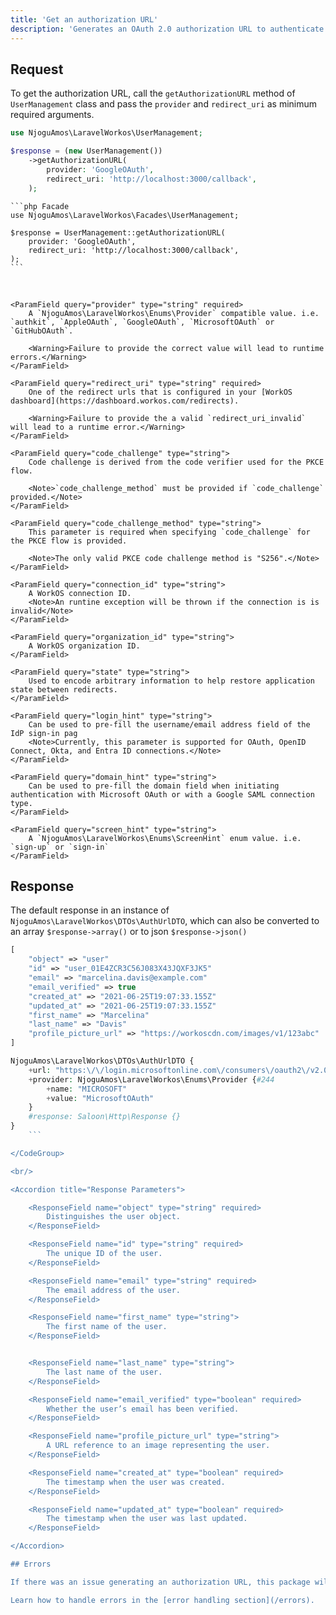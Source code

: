 ```yaml
---
title: 'Get an authorization URL'
description: 'Generates an OAuth 2.0 authorization URL to authenticate a user with AuthKit or SSO.'
---
```


## Request

To get the authorization URL, call the `getAuthorizationURL` method of `UserManagement` class and pass the `provider` and `redirect_uri` as minimum required arguments.

<CodeGroup>

```php New Class
use NjoguAmos\LaravelWorkos\UserManagement;

$response = (new UserManagement())
    ->getAuthorizationURL(
        provider: 'GoogleOAuth',
        redirect_uri: 'http://localhost:3000/callback',
    );
```

    ```php Facade
    use NjoguAmos\LaravelWorkos\Facades\UserManagement;

    $response = UserManagement::getAuthorizationURL(
        provider: 'GoogleOAuth',
        redirect_uri: 'http://localhost:3000/callback',
    );
    ```
</CodeGroup>

<br/>

<Accordion title="Request Parameters">

    <ParamField query="provider" type="string" required>
        A `NjoguAmos\LaravelWorkos\Enums\Provider` compatible value. i.e.  `authkit`, `AppleOAuth`, `GoogleOAuth`, `MicrosoftOAuth` or `GitHubOAuth`.

        <Warning>Failure to provide the correct value will lead to runtime errors.</Warning>
    </ParamField>

    <ParamField query="redirect_uri" type="string" required>
        One of the redirect urls that is configured in your [WorkOS dashboard](https://dashboard.workos.com/redirects).

        <Warning>Failure to provide the a valid `redirect_uri_invalid` will lead to a runtime error.</Warning>
    </ParamField>

    <ParamField query="code_challenge" type="string">
        Code challenge is derived from the code verifier used for the PKCE flow.

        <Note>`code_challenge_method` must be provided if `code_challenge` provided.</Note>
    </ParamField>

    <ParamField query="code_challenge_method" type="string">
        This parameter is required when specifying `code_challenge` for the PKCE flow is provided.

        <Note>The only valid PKCE code challenge method is "S256".</Note>
    </ParamField>

    <ParamField query="connection_id" type="string">
        A WorkOS connection ID.
        <Note>An runtine exception will be thrown if the connection is is invalid</Note>
    </ParamField>

    <ParamField query="organization_id" type="string">
        A WorkOS organization ID.
    </ParamField>

    <ParamField query="state" type="string">
        Used to encode arbitrary information to help restore application state between redirects.
    </ParamField>

    <ParamField query="login_hint" type="string">
        Can be used to pre-fill the username/email address field of the IdP sign-in pag
        <Note>Currently, this parameter is supported for OAuth, OpenID Connect, Okta, and Entra ID connections.</Note>
    </ParamField>

    <ParamField query="domain_hint" type="string">
        Can be used to pre-fill the domain field when initiating authentication with Microsoft OAuth or with a Google SAML connection type.
    </ParamField>

    <ParamField query="screen_hint" type="string">
        A `NjoguAmos\LaravelWorkos\Enums\ScreenHint` enum value. i.e. `sign-up` or `sign-in`
    </ParamField>

</Accordion>

## Response

The default response in an instance of `NjoguAmos\LaravelWorkos\DTOs\AuthUrlDTO`, which can also be converted to an array `$response->array()` or to json `$response->json()`

<CodeGroup>

```php $response->array()
[
    "object" => "user"
    "id" => "user_01E4ZCR3C56J083X43JQXF3JK5"
    "email" => "marcelina.davis@example.com"
    "email_verified" => true
    "created_at" => "2021-06-25T19:07:33.155Z"
    "updated_at" => "2021-06-25T19:07:33.155Z"
    "first_name" => "Marcelina"
    "last_name" => "Davis"
    "profile_picture_url" => "https://workoscdn.com/images/v1/123abc"
]
```

```php Default Object
NjoguAmos\LaravelWorkos\DTOs\AuthUrlDTO {
    +url: "https:\/\/login.microsoftonline.com\/consumers\/oauth2\/v2.0\/..."
    +provider: NjoguAmos\LaravelWorkos\Enums\Provider {#244
        +name: "MICROSOFT"
        +value: "MicrosoftOAuth"
    }
    #response: Saloon\Http\Response {}
}
    ```

</CodeGroup>

<br/>

<Accordion title="Response Parameters">

    <ResponseField name="object" type="string" required>
        Distinguishes the user object.
    </ResponseField>

    <ResponseField name="id" type="string" required>
        The unique ID of the user.
    </ResponseField>

    <ResponseField name="email" type="string" required>
        The email address of the user.
    </ResponseField>

    <ResponseField name="first_name" type="string">
        The first name of the user.
    </ResponseField>


    <ResponseField name="last_name" type="string">
        The last name of the user.
    </ResponseField>

    <ResponseField name="email_verified" type="boolean" required>
        Whether the user’s email has been verified.
    </ResponseField>

    <ResponseField name="profile_picture_url" type="string">
        A URL reference to an image representing the user.
    </ResponseField>

    <ResponseField name="created_at" type="boolean" required>
        The timestamp when the user was created.
    </ResponseField>

    <ResponseField name="updated_at" type="boolean" required>
        The timestamp when the user was last updated.
    </ResponseField>

</Accordion>

## Errors

If there was an issue generating an authorization URL, this package will throw an exception. All the [WorkOs know errors](https://workos.com/docs/reference/user-management/authentication/get-authorization-url/error-codes) are catered for.

Learn how to handle errors in the [error handling section](/errors).
